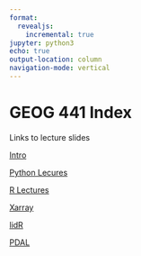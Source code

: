 ```yaml
---
format:
  revealjs:
    incremental: true 
jupyter: python3
echo: true
output-location: column
navigation-mode: vertical
---
```

# GEOG 441 Index

Links to lecture slides

[Intro](intro.html)

[Python Lecures](python_geospatial_basics.html)

[R Lectures](R_geospatial_basics.html)

[Xarray](Xarray.html)

[lidR](lidR.html)

[PDAL](pdal.html)